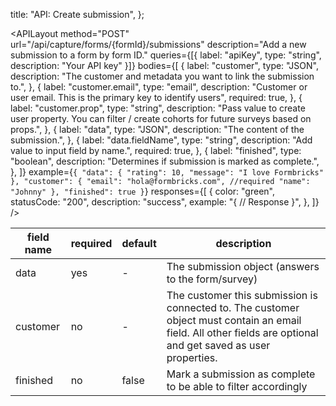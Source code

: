 
  title: "API: Create submission",
};

<APILayout
  method="POST"
  url="/api/capture/forms/{formId}/submissions"
  description="Add a new submission to a form by form ID."
  queries={[{ label: "apiKey", type: "string", description: "Your API key" }]}
  bodies={[
    {
      label: "customer",
      type: "JSON",
      description: "The customer and metadata you want to link the submission to.",
    },
    {
      label: "customer.email",
      type: "email",
      description: "Customer or user email. This is the primary key to identify users",
      required: true,
    },
    {
      label: "customer.prop",
      type: "string",
      description:
        "Pass value to create user property. You can filter / create cohorts for future surveys based on props.",
    },
    {
      label: "data",
      type: "JSON",
      description: "The content of the submission.",
    },
    {
      label: "data.fieldName",
      type: "string",
      description: "Add value to input field by name.",
      required: true,
    },
    {
      label: "finished",
      type: "boolean",
      description: "Determines if submission is marked as complete.",
    },
  ]}
  example={`{
  "data": {
  "rating": 10,
  "message": "I love Formbricks"
  },
  "customer": {
    "email": "hola@formbricks.com", //required
    "name": "Johnny"
  },
  "finished": true
}`}
  responses={[
    {
      color: "green",
      statusCode: "200",
      description: "success",
      example: "{ // Response }",
    },
  ]}
/>

| field name | required | default | description                                                                                                                                                    |
| ---------- | -------- | ------- | -------------------------------------------------------------------------------------------------------------------------------------------------------------- |
| data       | yes      | -       | The submission object (answers to the form/survey)                                                                                                             |
| customer   | no       | -       | The customer this submission is connected to. The customer object must contain an email field. All other fields are optional and get saved as user properties. |
| finished   | no       | false   | Mark a submission as complete to be able to filter accordingly                                                                                                 |

